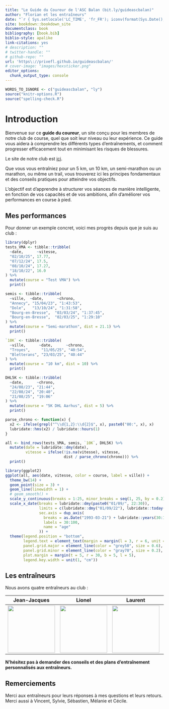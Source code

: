 ```yaml
--- 
title: "Le Guide du Coureur de l'ASC Balan (bit.ly/guideascbalan)"
author: "Florian et les entraîneurs"
date: "`r { Sys.setlocale('LC_TIME', 'fr_FR'); iconv(format(Sys.Date(), format='%d %B %Y'), from = 'latin1') }`"
site: bookdown::bookdown_site
documentclass: book
bibliography: [book.bib]
biblio-style: apalike
link-citations: yes
# description: ""
# twitter-handle: ""
# github-repo: ""
url: 'https\://privefl.github.io/guideascbalan/'
# cover-image: "images/hexsticker.png"
editor_options: 
  chunk_output_type: console
---
```


```r
WORDS_TO_IGNORE <- c("guideascbalan", "ly")
source("knitr-options.R")
source("spelling-check.R")
```

# Introduction {-}

Bienvenue sur ce **guide du coureur**, un site conçu pour les membres de notre club de course, quel que soit leur niveau ou leur expérience.
Ce guide vous aidera à comprendre les différents types d'entraînements, et comment progresser efficacement tout en minimisant les risques de blessures.

Le site de notre club est [ici](http://ascbalan.athle.com/).

Que vous vous entraîniez pour un 5 km, un 10 km, un semi-marathon ou un marathon, ou même un trail, 
vous trouverez ici les principes fondamentaux et des conseils pratiques pour atteindre vos objectifs.

L'objectif est d'apprendre à structurer vos séances de manière intelligente,
en fonction de vos capacités et de vos ambitions, afin d'améliorer vos performances en course à pied.


## Mes performances {-}

Pour donner un exemple concret, voici mes progrès depuis que je suis au club :

```r
library(dplyr)
tests_VMA <- tibble::tribble(
  ~date,      ~vitesse, 
  "02/10/25", 17.77,
  "07/12/24", 17.5,
  "08/10/24", 17.27,
  "18/10/22", 16.0
) %>% 
  mutate(course = "Test VMA") %>% 
  print()

semis <- tibble::tribble(
  ~ville,  ~date,      ~chrono,
  "Annecy", "15/04/23", "1:43:53",
  "Dole",   "13/10/24", "1:31:58",
  "Bourg-en-Bresse",  "03/03/24", "1:37:45",
  "Bourg-en-Bresse",  "02/03/25", "1:29:10"
) %>% 
  mutate(course = "Semi-marathon", dist = 21.1) %>% 
  print()

`10K` <- tibble::tribble(
  ~ville,      ~date,      ~chrono,
  "Troyes",     "11/05/25", "40:54",
  "Bletterans", "23/03/25", "40:44"
) %>% 
  mutate(course = "10 km", dist = 10) %>% 
  print()

DHL5K <- tibble::tribble(
  ~date,      ~chrono,
  "24/08/23", "21:44",
  "22/08/24", "20:40",
  "21/08/25", "19:06"
) %>% 
  mutate(course = "5K DHL Aarhus", dist = 5) %>% 
  print()

parse_chrono <- function(x) {
  x2 <- ifelse(grepl("^\\d{1,2}:\\d{2}$", x), paste0("00:", x), x)
  lubridate::hms(x2) / lubridate::hours(1)
}

all <- bind_rows(tests_VMA, semis, `10K`, DHL5K) %>% 
  mutate(date = lubridate::dmy(date),
         vitesse = ifelse(!is.na(vitesse), vitesse, 
                          dist / parse_chrono(chrono))) %>% 
  print()
```


```r
library(ggplot2)
ggplot(all, aes(date, vitesse, color = course, label = ville)) +
  theme_bw(14) + 
  geom_point(size = 3) + 
  geom_line(linewidth = 1) +
  # geom_smooth() +
  scale_y_continuous(breaks = 1:25, minor_breaks = seq(1, 25, by = 0.2)) +
  scale_x_date(breaks = lubridate::dmy(paste0("01/09/", 22:30)),
               limits = c(lubridate::dmy("01/09/22"), lubridate::today()),
               sec.axis = dup_axis(
                 breaks = as.Date("1993-03-21") + lubridate::years(30:100),
                 labels = 30:100,
                 name = "age"
               )) +
  theme(legend.position = "bottom",
        legend.text = element_text(margin = margin(l = 3, r = 6, unit = "pt")),
        panel.grid.major = element_line(color = "grey50", size = 0.6),
        panel.grid.minor = element_line(color = "gray70", size = 0.2),
        plot.margin = margin(t = 5, r = 30, b = 5, l = 5),
        legend.key.width = unit(1, "cm"))
```


## Les entraîneurs {-}

Nous avons quatre entraîneurs au club :

Jean-Jacques | Lionel | Laurent | Frédéric
:-----------:|:------:|:-------:|:-------:
<img src="trombi/jean-jacques_berrard.png" width="150"/> | <img src="trombi/lionel_salmon.png" width="150"/> | <img src="trombi/laurent_rognard.png" width="150"/> | <img src="trombi/frédéric_berlioz.png" width="150"/>

**N'hésitez pas à demander des conseils et des plans d'entraînement personnalisés aux entraîneurs.**


## Remerciements {-}

Merci aux entraîneurs pour leurs réponses à mes questions et leurs retours.
Merci aussi à Vincent, Sylvie, Sébastien, Mélanie et Cécile. 
